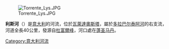[[Image:Torrente_Lys.JPG|right]]

'''利斯河'''（{{lang-it|Lys}}）是[[意大利|意大利]]的河流，位於[[瓦萊達奧斯塔|瓦萊達奧斯塔]]，屬於[[多拉巴尔泰阿河|多拉巴尔泰阿河]]的右支流，河道全長40公里，發源自[[杜富爾峰|杜富爾峰]]，河口處在[[蓬圣马丹_(意大利)|蓬圣马丹]]。

{{coord|45|53|00|N|7|48|40|E|region:IT-AO_type:waterbody_source:kolossus-frwiki|display=title}}

{{Italy-geo-stub}}
[[Category:意大利河流|Category:意大利河流]]